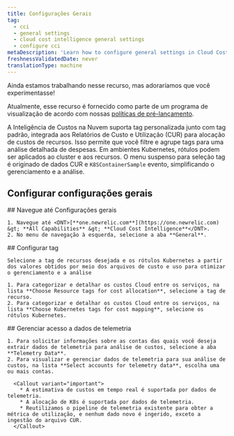 ```yaml
---
title: Configurações Gerais
tag:
  - cci
  - general settings
  - cloud cost intelligence general settings
  - configure cci
metaDescription: 'Learn how to configure general settings in Cloud Cost Intelligence, including account management, data retention, and notification preferences.'
freshnessValidatedDate: never
translationType: machine
---
```


<Callout title="visualização">
  Ainda estamos trabalhando nesse recurso, mas adoraríamos que você experimentasse!

  Atualmente, esse recurso é fornecido como parte de um programa de visualização de acordo com nossas [políticas de pré-lançamento](/docs/licenses/license-information/referenced-policies/new-relic-pre-release-policy).
</Callout>

A Inteligência de Custos na Nuvem suporta tag personalizada junto com tag padrão, integrada aos Relatórios de Custo e Utilização (CUR) para alocação de custos de recursos. Isso permite que você filtre e agrupe tags para uma análise detalhada de despesas. Em ambientes Kubernetes, rótulos podem ser aplicados ao cluster e aos recursos. O menu suspenso para seleção tag é originado de dados CUR e `K8SContainerSample` evento, simplificando o gerenciamento e a análise.

## Configurar configurações gerais

<Steps>
  <Step>
    ## Navegue até Configurações gerais

    1. Navegue até <DNT>[**one.newrelic.com**](https://one.newrelic.com) &gt; **All Capabilities** &gt; **Cloud Cost Intelligence**</DNT>.
    2. No menu de navegação à esquerda, selecione a aba **General**.
  </Step>

  <Step>
    ## Configurar tag

    Selecione a tag de recursos desejada e os rótulos Kubernetes a partir dos valores obtidos por meio dos arquivos de custo e uso para otimizar o gerenciamento e a análise

    1. Para categorizar e detalhar os custos Cloud entre os serviços, na lista **Choose Resource tags for cost allocation**, selecione a tag de recurso.
    2. Para categorizar e detalhar os custos Cloud entre os serviços, na lista **Choose Kubernetes tags for cost mapping**, selecione os rótulos Kubernetes.
  </Step>

  <Step>
    ## Gerenciar acesso a dados de telemetria

    1. Para solicitar informações sobre as contas das quais você deseja extrair dados de telemetria para análise de custos, selecione a aba **Telemetry Data**.
    2. Para visualizar e gerenciar dados de telemetria para sua análise de custos, na lista **Select accounts for telemetry data**, escolha uma ou mais contas.

      <Callout variant="important">
        * A estimativa de custos em tempo real é suportada por dados de telemetria.
        * A alocação de K8s é suportada por dados de telemetria.
        * Reutilizamos o pipeline de telemetria existente para obter a métrica de utilização, e nenhum dado novo é ingerido, exceto a ingestão do arquivo CUR.
      </Callout>
  </Step>
</Steps>